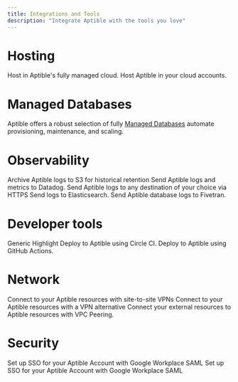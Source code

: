 ```yaml
---
title: Integrations and Tools
description: "Integrate Aptible with the tools you love"
---
```


# Hosting

<CardGroup cols={2}>
  <Card title="Aptible Hosted" icon="AWS">
    Host in Aptible's fully managed cloud.
     <Card title="Get Started"  href="">
  </Card>
    </Card>
  <Card title="Self-Hosted" icon="AWS">
    Host Aptible in your cloud accounts.
     <Card title="Request Early Access"  href="">
  </Card>
   </Card>
</CardGroup>
     

# Managed Databases
Aptible offers a robust selection of fully [Managed Databases](/docs/databases) automate provisioning, maintenance, and scaling.


<CardGroup cols={3}>
  <Card title="CouchDB" icon="database" >
  </Card>
  <Card title="Elasticsearch" icon="database" >
  </Card>
  <Card title="InfluxDB" icon="database" >
  </Card>
  <Card title="MongoDB" icon="database" >
  </Card>
  <Card title="PostgreSQL" icon="database" >
  </Card>
  <Card title="RabbitMQ" icon="database" >
  </Card>
  <Card title="Redis" icon="database">
  </Card>
  <Card title="SFTP" icon="database" >
  </Card>
</CardGroup>

# Observability

<CardGroup cols={3}>
  <Card title="Amazon S3" icon="aws" >
  Archive Aptible logs to S3 for historical retention
  </Card>
  <Card title="Datadog" icon="file-import" >
Send Aptible logs and metrics to Datadog.
  </Card>
   <Card title="Custom - HTTPS" icon="globe">
Send Aptible logs to any destination of your choice via HTTPS
  </Card>
   <Card title="Custom - Syslog" icon="globe">
  </Card>
  <Card title="Elasticsearch" icon="database" >
Send logs to Elasticsearch.
  </Card>
  <Card title="Fivetran" icon="file-import">
Send Aptible database logs to Fivetran.
  </Card>
  <Card title="Logentries" icon="file-import" >
  </Card>
  <Card title="LogDNA" icon="file-import" >
  </Card>
  <Card title="Logstash" icon="file-import" >
  </Card>
  <Card title="Papertrail" icon="file-import" >
  </Card>
  <Card title="Sumo Logic" icon="file-import" >
  </Card>

</CardGroup>

# Developer tools
<CardGroup cols={3}>
<Card title="Aptible CLI" icon="terminal" href="">
</Card>
  <Card title="Custom CI/CD" icon="code-merge">
  Generic Highlight
  </Card>
  <Card title="Circle CI" icon="code-merge" >
  Deploy to Aptible using Circle CI.
  </Card>
  <Card title="GitHub Actions" icon="code-merge" >
  Deploy to Aptible using GitHub Actions.
  </Card>
  <Card title="Terraform" icon="code-compare"  href="">
</Card>
</CardGroup>

# Network

<CardGroup cols={3}>
<Card title="Site-to-site VPNs " icon="chart-network">
Connect to your Aptible resources with site-to-site VPNs
</Card>
 <Card title="Twingate" icon="lock" >
  Connect to your Aptible resources with a VPN alternative
  </Card>
  <Card title="VPC Peering" icon="chart-network" >
Connect your external resources to Aptible resources with VPC Peering.
  </Card>

</CardGroup>

# Security
<CardGroup cols={3}>
<Card title="Entitle" icon="lock" >
  </Card>
  <Card title="Google Workplace SAML" icon="lock" >
Set up SSO for your Aptible Account with Google Workplace SAML
  </Card>
    <Card title="Okta SAML" icon="lock" >
     Set up SSO for your Aptible Account with Google Workplace SAML
  </Card>
</CardGroup> 


